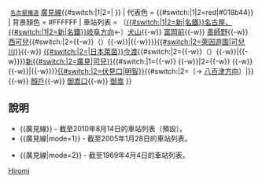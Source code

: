 {{鐵道路線
| 模板名稱 = 廣見線
| 名稱 = {{#switch:{{lc:{{{mode}}}}}|2=[[File:Meitetsu logomark 1.svg|17px|名古屋鐵道社章]]|[[File:Meitetsu logomark 2.svg|15px|名古屋鐵道CI]]}}&nbsp;<small>[[名古屋鐵道]]</small> [[廣見線]]{{#switch:{{lc:{{{mode}}}}}|1|2=|&nbsp;{{名鐵車站編號|HM}}}}
| 代表色 = {{#switch:{{lc:{{{mode}}}}}|1|2=red|#018b44}}
| 背景顏色 = #FFFFFF
| 車站列表 = （[[Template:犬山線|{{#switch:{{lc:{{{mode}}}}}|1|2=新|名鐵}}名古屋、{{#switch:{{lc:{{{mode}}}}}|1|2=新|名鐵}}岐阜方向]]←）[[犬山站|犬山]]{{-w}} [[富岡前站|富岡前]]{{-w}} [[善師野站|善師野]]{{-w}} [[西可兒站|西可兒]]{{#switch:{{lc:{{{mode}}}}}|2={{-w}}（{{link-ja|春里信號場|春里信号場}}）{{-w}}|{{-w}}}}[[可兒川站|{{#switch:{{lc:{{{mode}}}}}|2=萊因遊園|可兒川}}]]{{-w}} [[日本萊茵今渡站|{{#switch:{{lc:{{{mode}}}}}|2=|日本萊茵}}今渡]]{{#switch:{{lc:{{{mode}}}}}|2={{-w}}（{{link-ja|古市場信號場|古市場信号場}}）{{-w}}|{{-w}}}}[[新可兒站|新{{#switch:{{lc:{{{mode}}}}}|2=廣見|可兒}}]]{{#switch:{{lc:{{{mode}}}}}|1={{-w}} {{link-ja|學校前站 (岐阜縣)|学校前駅 (岐阜県)|學校前}}{{-w}}|2={{-w}} {{link-ja|前波站 (岐阜縣)|前波駅 (岐阜県)|前波}}{{-w}} {{link-ja|學校前站 (岐阜縣)|学校前駅 (岐阜県)|學校前}}{{-w}}|{{-w}}}}[[明智站 (可兒市)|{{#switch:{{lc:{{{mode}}}}}|2=伏見口|明智}}]]{{#switch:{{lc:{{{mode}}}}}|2=（→ [[Template:八百津線|八百津方向]]）|}}{{-w}} [[顏戶站|顏戶]]{{-w}} [[御嵩口站|御嵩口]]{{-w}} [[御嵩站|御嵩]]
}}<noinclude>
==說明==
*<nowiki>{{廣見線}}</nowiki> - 截至2010年8月14日的車站列表（預設）。
*<nowiki>{{廣見線|mode=1}}</nowiki> - 截至2005年1月28日的車站列表。
{{廣見線|mode=1}}
*<nowiki>{{廣見線|mode=2}}</nowiki> - 截至1969年4月4日的車站列表。
{{廣見線|mode=2}}
[[Category:名古屋鐵道路線模板|Hiromi]]
</noinclude>